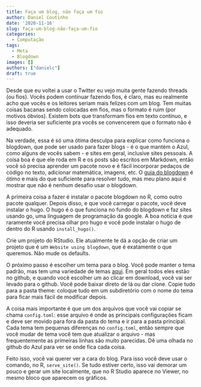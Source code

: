 ```yaml
---
title: Faça um blog, não faça um fio
author: Daniel Coutinho
date: '2020-11-16'
slug: faça-um-blog-não-faça-um-fio
categories:
  - Computação
tags:
  - Meta
  - Blogdown
images: []
authors: ["danielc"]
draft: true
---
```


Desde que eu voltei a usar o Twitter eu vejo muita gente fazendo threads (ou fios). Vocês podem continuar fazendo fios, é claro, mas eu realmente acho que vocês e os leitores seriam mais felizes com um blog. Tem muitas coisas bacanas sendo colocadas em fios, mas o formato é ruim (por motivos óbvios). Existem bots que transformam fios em texto contínuo, e isso deveria ser suficiente pra vocês se convencerem que o formato não é adequado. 

Na verdade, essa é só uma ótima desculpa para explicar como funciona o blogdown, que pode ser usado para fazer blogs - é o que mantém o Azul, como alguns de vocês sabem - e sites em geral, inclusive sites pessoais. A coisa boa é que ele roda em R e os posts são escritos em Markdown, então você só precisa aprender um pacote novo e é fácil incorporar pedaços de código no texto, adicionar matemática, imagens, etc. O [guia do blogdown](https://bookdown.org/yihui/blogdown/) é ótimo e mais do que suficiente para resolver tudo, mas meu plano aqui é mostrar que não é nenhum desafio usar o blogdown. 

A primeira coisa a fazer é instalar o pacote blogdown no R, como outro pacote qualquer. Depois disso, e que você carregar o pacote, você deve instalar o hugo. O hugo é o que funciona no fundo do blogdown e faz sites usando go, uma linguagem de programação da google. A boa notícia é que raramente você precisa olhar pro hugo e você pode instalar o hugo de dentro do R usando `install_hugo()`.

Crie um projeto do RStudio. Ele atualmente te dá a opção de criar um projeto que é um `Website using blogdown`, que é exatamente o que queremos. Não mude os defaults. 

O próximo passo é escolher um tema para o blog. Você pode manter o tema padrão, mas tem uma variedade de temas [aqui](https://themes.gohugo.io/). Em geral todos eles estão no github, e quando você escolher um ao clicar em download, você vai ser levado para o github. Você pode baixar direto de lá ou dar clone. Copie tudo para a pasta theme: coloque tudo em um subdiretório com o nome do tema para ficar mais fácil de modificar depois. 

A coisa mais importante é que um dos arquivos que você vai copiar se chama `config.toml`: esse arquivo é onde as principais configurações ficam e deve ser movido para fora da pasta do tema e ir para a pasta principal. Cada tema tem pequenas diferenças no `config.toml`, então sempre que você mudar de tema você tem que atualizar o arquivo - mas frequentemente as primeiras linhas são muito parecidas. Dê uma olhada no github do Azul para ver se onde fica cada coisa. 

Feito isso, você vai querer ver a cara do blog. Para isso você deve usar o comando, no R, `serve_site()`. Se tudo estiver certo, isso vai demorar um pouco e gerar um site localmente, que no R Studio aparece no Viewer, no mesmo bloco que aparecem os gráficos. 